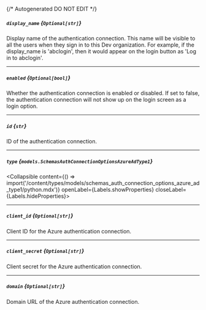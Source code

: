 {/* Autogenerated DO NOT EDIT  */}

##### `display_name` *{`Optional[str]`}*
Display name of the authentication connection. This name will be
visible to all the users when they sign in to this Dev
organization. For example, if the display_name is 'abclogin', then
it would appear on the login button as 'Log in to abclogin'.


---
##### `enabled` *{`Optional[bool]`}*
Whether the authentication connection is enabled or disabled. If
set to false, the authentication connection will not show up on the
login screen as a login option.


---
##### `id` *{`str`}*
ID of the authentication connection.

---
##### `type` *{`models.SchemasAuthConnectionOptionsAzureAdType1`}*
<Collapsible content={() => import('/content/types/models/schemas_auth_connection_options_azure_ad_type1/python.mdx')} openLabel={Labels.showProperties} closeLabel={Labels.hideProperties}>
</Collapsible>

---
##### `client_id` *{`Optional[str]`}*
Client ID for the Azure authentication connection.

---
##### `client_secret` *{`Optional[str]`}*
Client secret for the Azure authentication connection.

---
##### `domain` *{`Optional[str]`}*
Domain URL of the Azure authentication connection.


